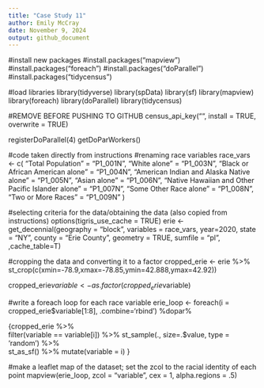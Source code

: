 ```yaml
---
title: "Case Study 11"
author: Emily McCray
date: November 9, 2024
output: github_document
---
```


#install new packages
#install.packages("mapview")
#install.packages("foreach")
#install.packages("doParallel")
#install.packages("tidycensus")

#load libraries
library(tidyverse)
library(spData)
library(sf)
library(mapview)
library(foreach)
library(doParallel)
library(tidycensus)

#REMOVE BEFORE PUSHING TO GITHUB
census_api_key("", install = TRUE, overwrite = TRUE)

registerDoParallel(4)
getDoParWorkers()

#code taken directly from instructions
#renaming race variables
race_vars <- c(
  "Total Population" = "P1_001N",
  "White alone" = "P1_003N",
  "Black or African American alone" = "P1_004N",
  "American Indian and Alaska Native alone" = "P1_005N",
  "Asian alone" = "P1_006N",
  "Native Hawaiian and Other Pacific Islander alone" = "P1_007N",
  "Some Other Race alone" = "P1_008N",
  "Two or More Races" = "P1_009N"
)

#selecting criteria for the data/obtaining the data (also copied from instructions)
options(tigris_use_cache = TRUE)
erie <- get_decennial(geography = "block", variables = race_vars, year=2020,
                  state = "NY", county = "Erie County", geometry = TRUE,
                  sumfile = "pl", ,cache_table=T) 

#cropping the data and converting it to a factor
cropped_erie <- erie %>%
  st_crop(c(xmin=-78.9,xmax=-78.85,ymin=42.888,ymax=42.92))
  
cropped_erie$variable <- as.factor(cropped_erie$variable)

#write a foreach loop for each race variable
erie_loop <- foreach(i = cropped_erie$variable[1:8], .combine='rbind') %dopar% 

  {cropped_erie %>%  
    filter(variable == variable[i]) %>%
      st_sample(., size=.$value, type = 'random') %>%  
  st_as_sf() %>%
    mutate(variable = i)
  }
    
#make a leaflet map of the dataset; set the zcol to the racial identity of each point 
mapview(erie_loop, zcol = "variable", cex = 1, alpha.regions = .5)
